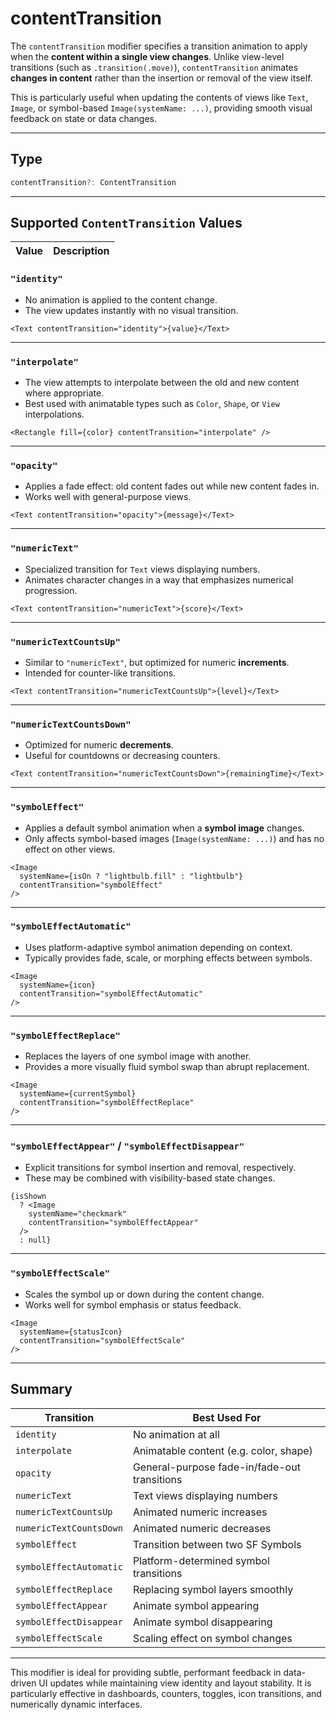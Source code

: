 # contentTransition 

The `contentTransition` modifier specifies a transition animation to apply when the **content within a single view changes**. Unlike view-level transitions (such as `.transition(.move)`), `contentTransition` animates **changes in content** rather than the insertion or removal of the view itself.

This is particularly useful when updating the contents of views like `Text`, `Image`, or symbol-based `Image(systemName: ...)`, providing smooth visual feedback on state or data changes.

---

## Type

```ts
contentTransition?: ContentTransition
```

---

## Supported `ContentTransition` Values

| Value | Description |
| ----- | ----------- |

### `"identity"`

* No animation is applied to the content change.
* The view updates instantly with no visual transition.

```tsx
<Text contentTransition="identity">{value}</Text>
```

---

### `"interpolate"`

* The view attempts to interpolate between the old and new content where appropriate.
* Best used with animatable types such as `Color`, `Shape`, or `View` interpolations.

```tsx
<Rectangle fill={color} contentTransition="interpolate" />
```

---

### `"opacity"`

* Applies a fade effect: old content fades out while new content fades in.
* Works well with general-purpose views.

```tsx
<Text contentTransition="opacity">{message}</Text>
```

---

### `"numericText"`

* Specialized transition for `Text` views displaying numbers.
* Animates character changes in a way that emphasizes numerical progression.

```tsx
<Text contentTransition="numericText">{score}</Text>
```

---

### `"numericTextCountsUp"`

* Similar to `"numericText"`, but optimized for numeric **increments**.
* Intended for counter-like transitions.

```tsx
<Text contentTransition="numericTextCountsUp">{level}</Text>
```

---

### `"numericTextCountsDown"`

* Optimized for numeric **decrements**.
* Useful for countdowns or decreasing counters.

```tsx
<Text contentTransition="numericTextCountsDown">{remainingTime}</Text>
```

---

### `"symbolEffect"`

* Applies a default symbol animation when a **symbol image** changes.
* Only affects symbol-based images (`Image(systemName: ...)`) and has no effect on other views.

```tsx
<Image
  systemName={isOn ? "lightbulb.fill" : "lightbulb"}
  contentTransition="symbolEffect"
/>
```

---

### `"symbolEffectAutomatic"`

* Uses platform-adaptive symbol animation depending on context.
* Typically provides fade, scale, or morphing effects between symbols.

```tsx
<Image
  systemName={icon}
  contentTransition="symbolEffectAutomatic"
/>
```

---

### `"symbolEffectReplace"`

* Replaces the layers of one symbol image with another.
* Provides a more visually fluid symbol swap than abrupt replacement.

```tsx
<Image
  systemName={currentSymbol}
  contentTransition="symbolEffectReplace"
/>
```

---

### `"symbolEffectAppear"` / `"symbolEffectDisappear"`

* Explicit transitions for symbol insertion and removal, respectively.
* These may be combined with visibility-based state changes.

```tsx
{isShown
  ? <Image
    systemName="checkmark"
    contentTransition="symbolEffectAppear"
  />
  : null}
```

---

### `"symbolEffectScale"`

* Scales the symbol up or down during the content change.
* Works well for symbol emphasis or status feedback.

```tsx
<Image
  systemName={statusIcon}
  contentTransition="symbolEffectScale"
/>
```

---

## Summary

| Transition              | Best Used For                                |
| ----------------------- | -------------------------------------------- |
| `identity`              | No animation at all                          |
| `interpolate`           | Animatable content (e.g. color, shape)       |
| `opacity`               | General-purpose fade-in/fade-out transitions |
| `numericText`           | Text views displaying numbers                |
| `numericTextCountsUp`   | Animated numeric increases                   |
| `numericTextCountsDown` | Animated numeric decreases                   |
| `symbolEffect`          | Transition between two SF Symbols            |
| `symbolEffectAutomatic` | Platform-determined symbol transitions       |
| `symbolEffectReplace`   | Replacing symbol layers smoothly             |
| `symbolEffectAppear`    | Animate symbol appearing                     |
| `symbolEffectDisappear` | Animate symbol disappearing                  |
| `symbolEffectScale`     | Scaling effect on symbol changes             |

---

This modifier is ideal for providing subtle, performant feedback in data-driven UI updates while maintaining view identity and layout stability. It is particularly effective in dashboards, counters, toggles, icon transitions, and numerically dynamic interfaces.
